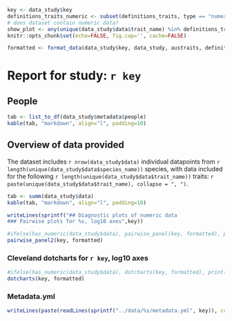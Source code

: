 ```r
key <- data_study$key
definitions_traits_numeric <- subset(definitions_traits, type == "numeric")
# does dataset contain numeric data?
show_plot <- any(unique(data_study$data$trait_name) %in% definitions_traits_numeric$trait_name)
knitr::opts_chunk$set(echo=FALSE, fig.cap='', cache=FALSE)
```

```r
formatted <- format_data(data_study$key, data_study, austraits, definitions_traits_numeric) # format data for plotting
```

# Report for study: `r key`

## People

```r
tab <- list_to_df(data_study$metadata$people)
kable(tab, "markdown", align="l", padding=10)
```

## Overview of data provided

The dataset includes `r nrow(data_study$data)` individual datapoints from `r length(unique(data_study$data$species_name))` species, with data included for the following `r length(unique(data_study$data$trait_name))` traits: `r paste(unique(data_study$data$trait_name), collapse = ", ")`.

```r
tab <- summ(data_study$data)
kable(tab, "markdown", align="l", padding=10)
```

```r
writeLines(sprintf("## Diagnostic plots of numeric data
### Pairwise plots for %s, log10 axes",key))
```

```r
#ifelse(has_numeric(data_study$data), pairwise_panel(key, formatted), print('No numeric data'))
pairwise_panel2(key, formatted)
```

### Cleveland dotcharts for `r key`, log10 axes

```r
#ifelse(has_numeric(data_study$data), dotcharts(key, formatted), print('No numeric data'))
dotcharts(key, formatted)
```

### Metadata.yml

```r
writeLines(paste(readLines(sprintf("../data/%s/metadata.yml", key)), collapse = "\n"))
```


